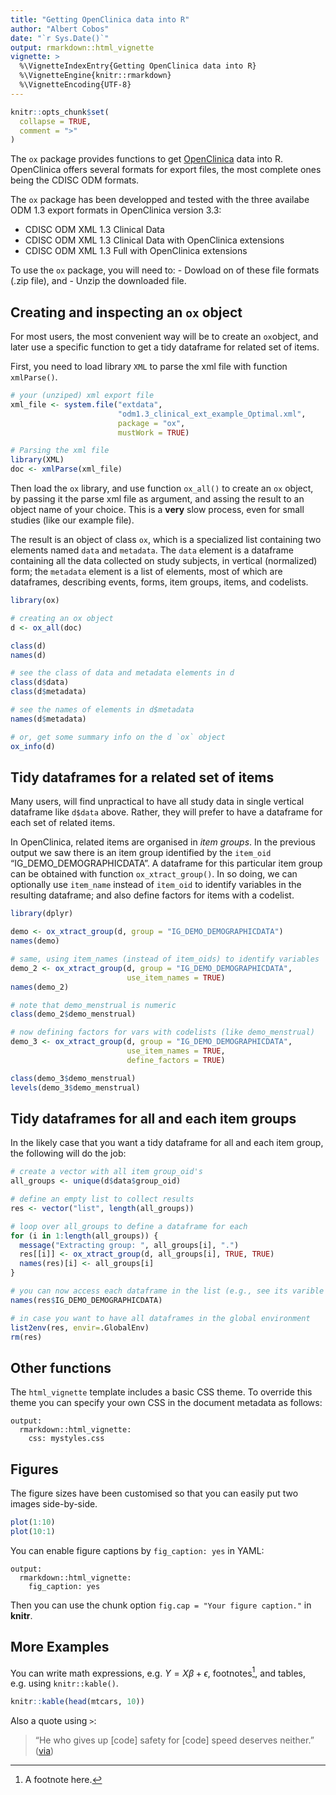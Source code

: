 ```yaml
---
title: "Getting OpenClinica data into R"
author: "Albert Cobos"
date: "`r Sys.Date()`"
output: rmarkdown::html_vignette
vignette: >
  %\VignetteIndexEntry{Getting OpenClinica data into R}
  %\VignetteEngine{knitr::rmarkdown}
  %\VignetteEncoding{UTF-8}
---
```


```r
knitr::opts_chunk$set(
  collapse = TRUE,
  comment = ">"
)
```

The `ox` package provides functions to get [OpenClinica](https://www.openclinica.com/community-edition-open-source-edc/) data into R. OpenClinica offers several formats for export files, the most complete ones being the CDISC ODM formats. 

The `ox` package has been developped and tested with the three availabe ODM 1.3 export formats in OpenClinica version 3.3:  

- CDISC ODM XML 1.3 Clinical Data
- CDISC ODM XML 1.3 Clinical Data with OpenClinica extensions
- CDISC ODM XML 1.3 Full with OpenClinica extensions

To use the `ox` package, you will need to:
- Dowload on of these file formats (.zip file), and 
- Unzip the downloaded file.

## Creating and inspecting an `ox` object

For most users, the most convenient way will be to create an `ox`object, and later use a specific function to get a tidy dataframe for related set of items.

First, you need to load library `XML` to parse the xml file with function `xmlParse()`.

```r
# your (unziped) xml export file
xml_file <- system.file("extdata",
                        "odm1.3_clinical_ext_example_Optimal.xml",
                        package = "ox",
                        mustWork = TRUE)

# Parsing the xml file
library(XML)
doc <- xmlParse(xml_file)
```

Then load the `ox` library, and use function `ox_all()` to create an `ox` object, by passing it the parse xml file as argument, and assing the result to an object name of your choice. This is a **very** slow process, even for small studies  (like our example file). 

The result is an object of class `ox`, which is a specialized list containing two elements named `data` and `metadata`. The `data` element is a dataframe containing all the data collected on study subjects, in vertical (normalized) form; the `metadata` element is a list of elements, most of which are dataframes, describing events, forms, item groups, items, and codelists.  

```r
library(ox)

# creating an ox object
d <- ox_all(doc)

class(d)
names(d)

# see the class of data and metadata elements in d 
class(d$data)
class(d$metadata)

# see the names of elements in d$metadata
names(d$metadata)

# or, get some summary info on the d `ox` object
ox_info(d)
```


## Tidy dataframes for a related set of items

Many users, will find unpractical to have all study data in single vertical dataframe like `d$data` above. Rather, they will prefer to have a dataframe for each set of related items. 

In OpenClinica, related items are organised in *item groups*. In the previous output we saw there is an item group identified by the `item_oid` "IG_DEMO_DEMOGRAPHICDATA". A dataframe for this particular item group can be obtained with function `ox_xtract_group()`. In so doing, we can optionally use `item_name` instead of `item_oid` to identify variables in the resulting dataframe; and also define factors for items with a codelist. 

```r
library(dplyr)

demo <- ox_xtract_group(d, group = "IG_DEMO_DEMOGRAPHICDATA")
names(demo)

# same, using item_names (instead of item_oids) to identify variables
demo_2 <- ox_xtract_group(d, group = "IG_DEMO_DEMOGRAPHICDATA", 
                          use_item_names = TRUE)
names(demo_2)

# note that demo_menstrual is numeric
class(demo_2$demo_menstrual)

# now defining factors for vars with codelists (like demo_menstrual)
demo_3 <- ox_xtract_group(d, group = "IG_DEMO_DEMOGRAPHICDATA", 
                          use_item_names = TRUE,
                          define_factors = TRUE)

class(demo_3$demo_menstrual)
levels(demo_3$demo_menstrual)
```

## Tidy dataframes for all and each item groups

In the likely case that you want a tidy dataframe for all and each item group, 
the following will do the job:

```r
# create a vector with all item group_oid's 
all_groups <- unique(d$data$group_oid)

# define an empty list to collect results 
res <- vector("list", length(all_groups)) 

# loop over all_groups to define a dataframe for each
for (i in 1:length(all_groups)) {
  message("Extracting group: ", all_groups[i], ".")
  res[[i]] <- ox_xtract_group(d, all_groups[i], TRUE, TRUE)
  names(res)[i] <- all_groups[i]
}

# you can now access each dataframe in the list (e.g., see its varible names) 
names(res$IG_DEMO_DEMOGRAPHICDATA)

# in case you want to have all dataframes in the global environment
list2env(res, envir=.GlobalEnv)
rm(res)
```


## Other functions

The `html_vignette` template includes a basic CSS theme. To override this theme you can specify your own CSS in the document metadata as follows:

    output: 
      rmarkdown::html_vignette:
        css: mystyles.css

## Figures

The figure sizes have been customised so that you can easily put two images side-by-side. 

```r
plot(1:10)
plot(10:1)
```

You can enable figure captions by `fig_caption: yes` in YAML:

    output:
      rmarkdown::html_vignette:
        fig_caption: yes

Then you can use the chunk option `fig.cap = "Your figure caption."` in **knitr**.

## More Examples

You can write math expressions, e.g. $Y = X\beta + \epsilon$, footnotes^[A footnote here.], and tables, e.g. using `knitr::kable()`.

```r
knitr::kable(head(mtcars, 10))
```

Also a quote using `>`:

> "He who gives up [code] safety for [code] speed deserves neither."
([via](https://twitter.com/hadleywickham/status/504368538874703872))
